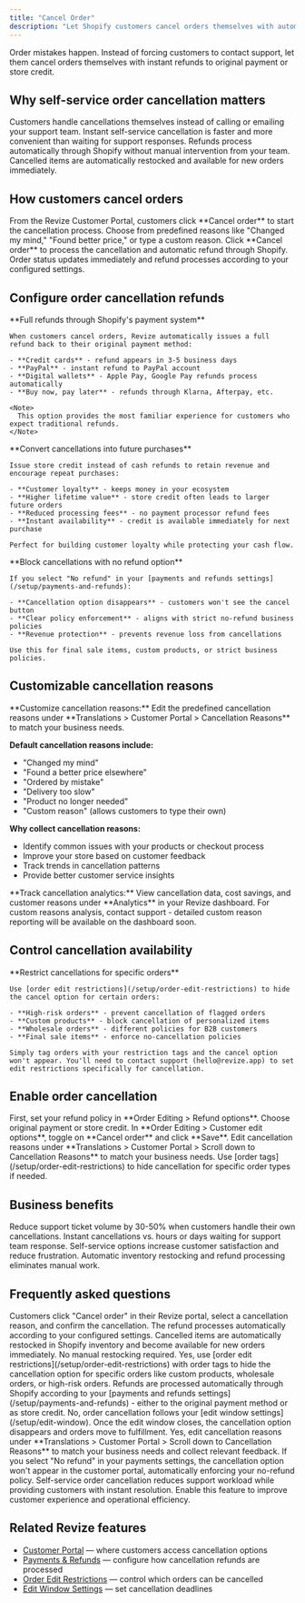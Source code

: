 ```yaml
---
title: "Cancel Order"
description: "Let Shopify customers cancel orders themselves with automatic refunds. Reduce support tickets and improve customer experience with self-service order cancellation from the customer portal."
---
```


<Note>
  Order mistakes happen. Instead of forcing customers to contact support, let them cancel orders themselves with instant refunds to original payment or store credit.
</Note>

## Why self-service order cancellation matters

<CardGroup cols={2}>
  <Card title="Reduce Support Tickets" icon="headphones" color="#ef4444">
    Customers handle cancellations themselves instead of calling or emailing your support team.
  </Card>
  <Card title="Improve Customer Experience" icon="user-check" color="#10b981">
    Instant self-service cancellation is faster and more convenient than waiting for support responses.
  </Card>
  <Card title="Automatic Refund Processing" icon="credit-card" color="#8b5cf6">
    Refunds process automatically through Shopify without manual intervention from your team.
  </Card>
  <Card title="Inventory Management" icon="warehouse" color="#f59e0b">
    Cancelled items are automatically restocked and available for new orders immediately.
  </Card>
</CardGroup>

## How customers cancel orders

<Steps>
  <Step title="Access cancellation option">
    From the Revize Customer Portal, customers click **Cancel order** to start the cancellation process.
  </Step>
  <Step title="Select cancellation reason">
    Choose from predefined reasons like "Changed my mind," "Found better price," or type a custom reason.
  </Step>
  <Step title="Confirm cancellation">
    Click **Cancel order** to process the cancellation and automatic refund through Shopify.
  </Step>
  <Step title="Instant confirmation">
    Order status updates immediately and refund processes according to your configured settings.
  </Step>
</Steps>

## Configure order cancellation refunds

<AccordionGroup>
  <Accordion title="Refund to original payment method" icon="credit-card">
    **Full refunds through Shopify's payment system**
    
    When customers cancel orders, Revize automatically issues a full refund back to their original payment method:
    
    - **Credit cards** - refund appears in 3-5 business days
    - **PayPal** - instant refund to PayPal account  
    - **Digital wallets** - Apple Pay, Google Pay refunds process automatically
    - **Buy now, pay later** - refunds through Klarna, Afterpay, etc.
    
    <Note>
      This option provides the most familiar experience for customers who expect traditional refunds.
    </Note>
  </Accordion>
  
  <Accordion title="Store credit refunds" icon="gift">
    **Convert cancellations into future purchases**
    
    Issue store credit instead of cash refunds to retain revenue and encourage repeat purchases:
    
    - **Customer loyalty** - keeps money in your ecosystem
    - **Higher lifetime value** - store credit often leads to larger future orders
    - **Reduced processing fees** - no payment processor refund fees
    - **Instant availability** - credit is available immediately for next purchase
    
    Perfect for building customer loyalty while protecting your cash flow.
  </Accordion>
  
  <Accordion title="No refund policy" icon="ban">
    **Block cancellations with no refund option**
    
    If you select "No refund" in your [payments and refunds settings](/setup/payments-and-refunds):
    
    - **Cancellation option disappears** - customers won't see the cancel button
    - **Clear policy enforcement** - aligns with strict no-refund business policies
    - **Revenue protection** - prevents revenue loss from cancellations
    
    Use this for final sale items, custom products, or strict business policies.
  </Accordion>
</AccordionGroup>

## Customizable cancellation reasons

<Tip>
  **Customize cancellation reasons:** Edit the predefined cancellation reasons under **Translations > Customer Portal > Cancellation Reasons** to match your business needs.
</Tip>

**Default cancellation reasons include:**
- "Changed my mind"
- "Found a better price elsewhere"  
- "Ordered by mistake"
- "Delivery too slow"
- "Product no longer needed"
- "Custom reason" (allows customers to type their own)

**Why collect cancellation reasons:**
- Identify common issues with your products or checkout process
- Improve your store based on customer feedback
- Track trends in cancellation patterns
- Provide better customer service insights

<Note>
  **Track cancellation analytics:** View cancellation data, cost savings, and customer reasons under **Analytics** in your Revize dashboard. For custom reasons analysis, contact support - detailed custom reason reporting will be available on the dashboard soon.
</Note>

## Control cancellation availability

<AccordionGroup>
  <Accordion title="Hide cancellation by order tags" icon="tag">
    **Restrict cancellations for specific orders**
    
    Use [order edit restrictions](/setup/order-edit-restrictions) to hide the cancel option for certain orders:
    
    - **High-risk orders** - prevent cancellation of flagged orders
    - **Custom products** - block cancellation of personalized items
    - **Wholesale orders** - different policies for B2B customers
    - **Final sale items** - enforce no-cancellation policies
    
    Simply tag orders with your restriction tags and the cancel option won't appear. You'll need to contact support (hello@revize.app) to set edit restrictions specifically for cancellation.
  </Accordion>
</AccordionGroup>

## Enable order cancellation

<Steps>
  <Step title="Configure refund method">
    First, set your refund policy in **Order Editing > Refund options**. Choose original payment or store credit.
  </Step>
  <Step title="Enable cancellation feature">
    In **Order Editing > Customer edit options**, toggle on **Cancel order** and click **Save**.
  </Step>
  <Step title="Customize reasons (optional)">
    Edit cancellation reasons under **Translations > Customer Portal > Scroll down to Cancellation Reasons** to match your business needs.
  </Step>
  <Step title="Set restrictions (optional)">
    Use [order tags](/setup/order-edit-restrictions) to hide cancellation for specific order types if needed.
  </Step>
</Steps>

## Business benefits

<CardGroup cols={2}>
  <Card title="Lower Support Costs" icon="dollar-sign" color="#10b981">
    Reduce support ticket volume by 30-50% when customers handle their own cancellations.
  </Card>
  <Card title="Faster Resolution" icon="bolt" color="#8b5cf6">
    Instant cancellations vs. hours or days waiting for support team response.
  </Card>
  <Card title="Better Customer Satisfaction" icon="heart" color="#ef4444">
    Self-service options increase customer satisfaction and reduce frustration.
  </Card>
  <Card title="Operational Efficiency" icon="chart-line" color="#f59e0b">
    Automatic inventory restocking and refund processing eliminates manual work.
  </Card>
</CardGroup>

## Frequently asked questions

<AccordionGroup>
  <Accordion title="How do customers cancel orders in Revize?" icon="question">
    Customers click "Cancel order" in their Revize portal, select a cancellation reason, and confirm the cancellation. The refund processes automatically according to your configured settings.
  </Accordion>

  <Accordion title="What happens to inventory when orders are cancelled?" icon="warehouse">
    Cancelled items are automatically restocked in Shopify inventory and become available for new orders immediately. No manual restocking required.
  </Accordion>

  <Accordion title="Can I prevent certain orders from being cancelled?" icon="shield">
    Yes, use [order edit restrictions](/setup/order-edit-restrictions) with order tags to hide the cancellation option for specific orders like custom products, wholesale orders, or high-risk orders.
  </Accordion>

  <Accordion title="How are refunds processed for cancelled orders?" icon="credit-card">
    Refunds are processed automatically through Shopify according to your [payments and refunds settings](/setup/payments-and-refunds) - either to the original payment method or as store credit.
  </Accordion>

  <Accordion title="Can customers cancel orders after the edit window closes?" icon="clock">
    No, order cancellation follows your [edit window settings](/setup/edit-window). Once the edit window closes, the cancellation option disappears and orders move to fulfillment.
  </Accordion>

  <Accordion title="Can I customize the cancellation reasons customers see?" icon="palette">
    Yes, edit cancellation reasons under **Translations > Customer Portal > Scroll down to Cancellation Reasons** to match your business needs and collect relevant feedback.
  </Accordion>

  <Accordion title="What if I have a no-refund policy?" icon="ban">
    If you select "No refund" in your payments settings, the cancellation option won't appear in the customer portal, automatically enforcing your no-refund policy.
  </Accordion>
</AccordionGroup>

<Note>
  Self-service order cancellation reduces support workload while providing customers with instant resolution. Enable this feature to improve customer experience and operational efficiency.
</Note>

## Related Revize features

- [Customer Portal](/features/customer-portal) — where customers access cancellation options
- [Payments & Refunds](/setup/payments-and-refunds) — configure how cancellation refunds are processed
- [Order Edit Restrictions](/setup/order-edit-restrictions) — control which orders can be cancelled
- [Edit Window Settings](/setup/edit-window) — set cancellation deadlines